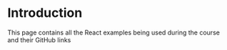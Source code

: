 
<Meta title="Practice Vault Introduction" />

# Introduction
This page contains all the React examples being used during the course and their GitHub links
